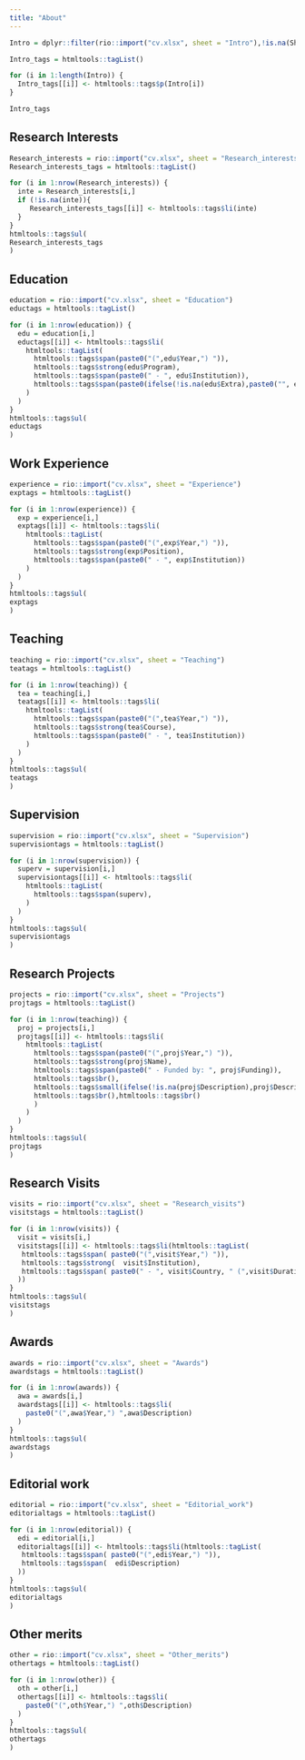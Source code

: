 ```yaml
---
title: "About"
---
```


```r
Intro = dplyr::filter(rio::import("cv.xlsx", sheet = "Intro"),!is.na(Short_summary))$Short_summary

Intro_tags = htmltools::tagList()

for (i in 1:length(Intro)) {
  Intro_tags[[i]] <- htmltools::tags$p(Intro[i])
}

Intro_tags
```



## Research Interests

 
```r
Research_interests = rio::import("cv.xlsx", sheet = "Research_interests")
Research_interests_tags = htmltools::tagList()

for (i in 1:nrow(Research_interests)) {
  inte = Research_interests[i,]
  if (!is.na(inte)){
     Research_interests_tags[[i]] <- htmltools::tags$li(inte)
  }
}
htmltools::tags$ul(
Research_interests_tags
)
```


## Education

 

```r
education = rio::import("cv.xlsx", sheet = "Education")
eductags = htmltools::tagList()

for (i in 1:nrow(education)) {
  edu = education[i,]
  eductags[[i]] <- htmltools::tags$li(
    htmltools::tagList(
      htmltools::tags$span(paste0("(",edu$Year,") ")),
      htmltools::tags$strong(edu$Program), 
      htmltools::tags$span(paste0(" - ", edu$Institution)),
      htmltools::tags$span(paste0(ifelse(!is.na(edu$Extra),paste0("", edu$Extra),"")))
    )
  )
}
htmltools::tags$ul(
eductags
)
```



 
## Work Experience


```r
experience = rio::import("cv.xlsx", sheet = "Experience")
exptags = htmltools::tagList()

for (i in 1:nrow(experience)) {
  exp = experience[i,]
  exptags[[i]] <- htmltools::tags$li(
    htmltools::tagList(
      htmltools::tags$span(paste0("(",exp$Year,") ")),
      htmltools::tags$strong(exp$Position), 
      htmltools::tags$span(paste0(" - ", exp$Institution)) 
    )
  )
}
htmltools::tags$ul(
exptags
)
```

## Teaching

```r
teaching = rio::import("cv.xlsx", sheet = "Teaching")
teatags = htmltools::tagList()

for (i in 1:nrow(teaching)) {
  tea = teaching[i,]
  teatags[[i]] <- htmltools::tags$li(
    htmltools::tagList(
      htmltools::tags$span(paste0("(",tea$Year,") ")),
      htmltools::tags$strong(tea$Course), 
      htmltools::tags$span(paste0(" - ", tea$Institution)) 
    )
  )
}
htmltools::tags$ul(
teatags
)
```

## Supervision


```r
supervision = rio::import("cv.xlsx", sheet = "Supervision")
supervisiontags = htmltools::tagList()

for (i in 1:nrow(supervision)) {
  superv = supervision[i,]
  supervisiontags[[i]] <- htmltools::tags$li(
    htmltools::tagList(
      htmltools::tags$span(superv), 
    )
  )
}
htmltools::tags$ul(
supervisiontags
)
```

## Research Projects

```r
projects = rio::import("cv.xlsx", sheet = "Projects")
projtags = htmltools::tagList()

for (i in 1:nrow(teaching)) {
  proj = projects[i,]
  projtags[[i]] <- htmltools::tags$li(
    htmltools::tagList(
      htmltools::tags$span(paste0("(",proj$Year,") ")),
      htmltools::tags$strong(proj$Name), 
      htmltools::tags$span(paste0(" - Funded by: ", proj$Funding)), 
      htmltools::tags$br(),
      htmltools::tags$small(ifelse(!is.na(proj$Description),proj$Description,""),
      htmltools::tags$br(),htmltools::tags$br()
      )
    )
  )
}
htmltools::tags$ul(
projtags
)
```

## Research Visits
```r
visits = rio::import("cv.xlsx", sheet = "Research_visits")
visitstags = htmltools::tagList()

for (i in 1:nrow(visits)) {
  visit = visits[i,]
  visitstags[[i]] <- htmltools::tags$li(htmltools::tagList(
   htmltools::tags$span( paste0("(",visit$Year,") ")),
   htmltools::tags$strong(  visit$Institution), 
   htmltools::tags$span( paste0(" - ", visit$Country, " (",visit$Duration,")"))
  ))
}
htmltools::tags$ul(
visitstags
)
```

## Awards

```r
awards = rio::import("cv.xlsx", sheet = "Awards")
awardstags = htmltools::tagList()

for (i in 1:nrow(awards)) {
  awa = awards[i,]
  awardstags[[i]] <- htmltools::tags$li(
    paste0("(",awa$Year,") ",awa$Description)
  )
}
htmltools::tags$ul(
awardstags
)
```

## Editorial work
```r
editorial = rio::import("cv.xlsx", sheet = "Editorial_work")
editorialtags = htmltools::tagList()

for (i in 1:nrow(editorial)) {
  edi = editorial[i,]
  editorialtags[[i]] <- htmltools::tags$li(htmltools::tagList(
   htmltools::tags$span( paste0("(",edi$Year,") ")),
   htmltools::tags$span(  edi$Description)
  ))
}
htmltools::tags$ul(
editorialtags
)
```

## Other merits

```r
other = rio::import("cv.xlsx", sheet = "Other_merits")
othertags = htmltools::tagList()

for (i in 1:nrow(other)) {
  oth = other[i,]
  othertags[[i]] <- htmltools::tags$li(
    paste0("(",oth$Year,") ",oth$Description)
  )
}
htmltools::tags$ul(
othertags
)
```
 

 
 

